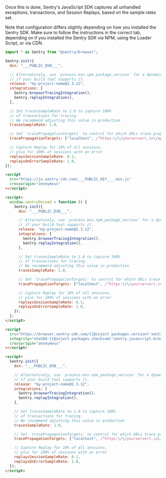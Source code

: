Once this is done, Sentry's JavaScript SDK captures all unhandled exceptions, transactions, and Session Replays, based on the sample rates set.

Note that configuration differs slightly depending on how you installed the Sentry SDK. Make sure to follow the instructions in the correct tab, depending on if you installed the Sentry SDK via NPM, using the Loader Script, or via CDN.

<SignInNote />

```javascript {tabTitle:npm}
import * as Sentry from "@sentry/browser";

Sentry.init({
  dsn: "___PUBLIC_DSN___",

  // Alternatively, use `process.env.npm_package_version` for a dynamic release version
  // if your build tool supports it.
  release: "my-project-name@2.3.12",
  integrations: [
    Sentry.browserTracingIntegration(),
    Sentry.replayIntegration(),
  ],

  // Set tracesSampleRate to 1.0 to capture 100%
  // of transactions for tracing.
  // We recommend adjusting this value in production
  tracesSampleRate: 1.0,

  // Set `tracePropagationTargets` to control for which URLs trace propagation should be enabled
  tracePropagationTargets: ["localhost", /^https:\/\/yourserver\.io\/api/],

  // Capture Replay for 10% of all sessions,
  // plus for 100% of sessions with an error
  replaysSessionSampleRate: 0.1,
  replaysOnErrorSampleRate: 1.0,
});
```

```html {tabTitle: Loader}
<script
  src="https://js.sentry-cdn.com/___PUBLIC_KEY___.min.js"
  crossorigin="anonymous"
></script>

<script>
  window.sentryOnLoad = function () {
    Sentry.init({
      dsn: "___PUBLIC_DSN___",

      // Alternatively, use `process.env.npm_package_version` for a dynamic release version
      // if your build tool supports it.
      release: "my-project-name@2.3.12",
      integrations: [
        Sentry.browserTracingIntegration(),
        Sentry.replayIntegration(),
      ],

      // Set tracesSampleRate to 1.0 to capture 100%
      // of transactions for tracing.
      // We recommend adjusting this value in production
      tracesSampleRate: 1.0,

      // Set `tracePropagationTargets` to control for which URLs trace propagation should be enabled
      tracePropagationTargets: ["localhost", /^https:\/\/yourserver\.io\/api/],

      // Capture Replay for 10% of all sessions,
      // plus for 100% of sessions with an error
      replaysSessionSampleRate: 0.1,
      replaysOnErrorSampleRate: 1.0,
    });
  };
</script>
```

```html {tabTitle: CDN}
<script
  src="https://browser.sentry-cdn.com/{{@inject packages.version('sentry.javascript.browser') }}/bundle.tracing.min.js"
  integrity="sha384-{{@inject packages.checksum('sentry.javascript.browser', 'bundle.tracing.min.js', 'sha384-base64') }}"
  crossorigin="anonymous"
></script>

<script>
  Sentry.init({
    dsn: "___PUBLIC_DSN___",

    // Alternatively, use `process.env.npm_package_version` for a dynamic release version
    // if your build tool supports it.
    release: "my-project-name@2.3.12",
    integrations: [
      Sentry.browserTracingIntegration(),
      Sentry.replayIntegration(),
    ],

    // Set tracesSampleRate to 1.0 to capture 100%
    // of transactions for tracing.
    // We recommend adjusting this value in production
    tracesSampleRate: 1.0,

    // Set `tracePropagationTargets` to control for which URLs trace propagation should be enabled
    tracePropagationTargets: ["localhost", /^https:\/\/yourserver\.io\/api/],

    // Capture Replay for 10% of all sessions,
    // plus for 100% of sessions with an error
    replaysSessionSampleRate: 0.1,
    replaysOnErrorSampleRate: 1.0,
  });
</script>
```
